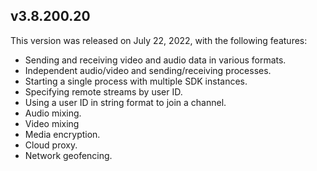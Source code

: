 
<PlatformWrapper platform="linux-cpp">

## v3.8.200.20

This version was released on July 22, 2022, with the following features:

- Sending and receiving video and audio data in various formats.
- Independent audio/video and sending/receiving processes.
- Starting a single process with multiple SDK instances.
- Specifying remote streams by user ID.
- Using a user ID in string format to join a channel.
- Audio mixing.
- Video mixing
- Media encryption.
- Cloud proxy.
- Network geofencing.
</PlatformWrapper>